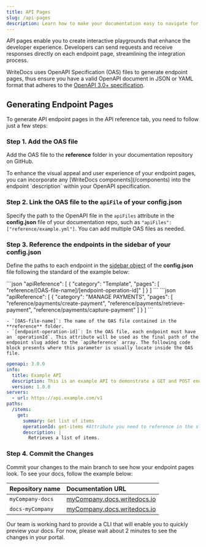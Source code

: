 ```yaml
---
title: API Pages
slug: /api-pages
description: Learn how to make your documentation easy to navigate for users and optimized for search engines.
---
```



API pages enable you to create interactive playgrounds that enhance the developer experience. Developers can send requests and receive responses directly on each endpoint page, streamlining the integration process.

WriteDocs uses OpenAPI Specification (OAS) files to generate endpoint pages, thus ensure you have a valid OpenAPI document in JSON or YAML format that adheres to the [OpenAPI 3.0+ specification](https://swagger.io/specification/).

## Generating Endpoint Pages

To generate API endpoint pages in the API reference tab, you need to follow just a few steps:

### Step 1. Add the OAS file
Add the OAS file to the **reference** folder in your documentation repository on GitHub. 

<Callout type="success" title="Improving Endpoint Pages">
To enhance the visual appeal and user experience of your endpoint pages, you can incorporate any [WriteDocs components](/components) into the endpoint `description` within your OpenAPI specification.
</Callout>

### Step 2. Link the OAS file to the `apiFile` of your config.json
Specify the path to the OpenAPI file in the `apiFiles` attribute in the **config.json** file of your documentation repo, such as `"apiFiles": ["reference/example.yml"]`. You can add multiple OAS files as needed. 

### Step 3. Reference the endpoints in the sidebar of your config.json
Define the paths to each endpoint in the [sidebar object](global-settings/#sidebars) of the **config.json** file following the standard of the example below:


<Tabs>
  <TabItem value="template" label="Template" default>
    ```json
    "apiReference": [
      {
        "category": "Template",
        "pages": [
          "reference/[OAS-file-name]/[endpoint-operation-id]"
        ]
      }
    ]
```
  </TabItem>
  <TabItem value="example" label="Example">
    ```json
    "apiReference": [
      {
        "category": "MANAGE PAYMENTS",
        "pages": [
          "reference/payments/create-payment",
          "reference/payments/retrieve-payment",
          "reference/payments/capture-payment"
        ]
      }
    ]
```
  </TabItem>
</Tabs>

    - `[OAS-file-name]`: The name of the OAS file contained in the **reference** folder. 
    - `[endpoint-operation-id]`: In the OAS file, each endpoint must have an `operationId`. This attribute will be used as the final path of the endpoint slug added to the `apiReference` array. The following code block presents where this parameter is usually locate inside the OAS file. 

```yaml
openapi: 3.0.0
info:
  title: Example API
  description: This is an example API to demonstrate a GET and POST endpoint.
  version: 1.0.0
servers:
  - url: https://api.example.com/v1
paths:
  /items:
    get:
      summary: Get list of items
      operationId: get-items #Attribute you need to reference in the slug.
      description: |
        Retrieves a list of items.
```

### Step 4. Commit the Changes 

Commit your changes to the main branch to see how your endpoint pages look. To see your docs, follow the example below:

|Repository name | Documentation URL |
|:--------|:-------|
| `myCompany-docs` | [myCompany.docs.writedocs.io](http://mycompany.docs.writedocs.io/) |
| `docs-myCompany` | [myCompany.docs.writedocs.io](http://mycompany.docs.writedocs.io/) |

<Callout type="info" title="Preview (coming soon)">
Our team is working hard to provide a CLI that will enable you to quickly preview your docs. For now, please wait about 2 minutes to see the changes in your portal. 
</Callout>